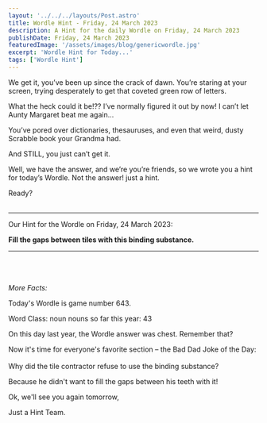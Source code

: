 ```yaml
---
layout: '../../../layouts/Post.astro'
title: Wordle Hint - Friday, 24 March 2023
description: A Hint for the daily Wordle on Friday, 24 March 2023
publishDate: Friday, 24 March 2023
featuredImage: '/assets/images/blog/genericwordle.jpg'
excerpt: 'Wordle Hint for Today...'
tags: ['Wordle Hint']
---
```


We get it, you’ve been up since the crack of dawn. You’re staring at your screen, trying desperately to get that coveted green row of letters. 

What the heck could it be!??
I’ve normally figured it out by now!
I can’t let Aunty Margaret beat me again… 

You’ve pored over dictionaries, thesauruses, and even that weird, dusty Scrabble book your Grandma had.

And STILL, you just can’t get it. 

Well, we have the answer, and we’re you’re friends, so we wrote you a hint for today’s Wordle.
Not the answer! just a hint. 

Ready?<br /><br />

----

Our Hint for the Wordle on Friday, 24 March 2023:

**Fill the gaps between tiles with this binding substance.** 


----

<br /><br /><br />*More Facts:*

Today's Wordle is game number 643.

Word Class: noun nouns so far this year: 43 

On this day last year, the Wordle answer was chest. Remember that? 

Now it's time for everyone's favorite section – the Bad Dad Joke of the Day:<br /><br />Why did the tile contractor refuse to use the binding substance?

Because he didn't want to fill the gaps between his teeth with it! 

Ok, we'll see you again tomorrow, 

Just a Hint Team.